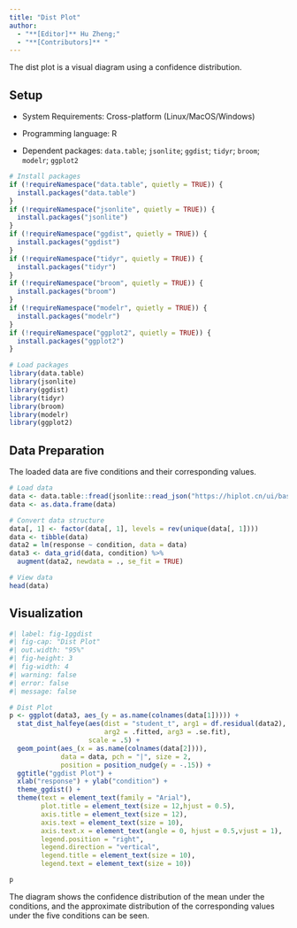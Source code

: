 ```yaml
---
title: "Dist Plot"
author:
  - "**[Editor]** Hu Zheng;"
  - "**[Contributors]** "
---
```


The dist plot is a visual diagram using a confidence distribution.

## Setup

-   System Requirements: Cross-platform (Linux/MacOS/Windows)

-   Programming language: R

-   Dependent packages: `data.table`; `jsonlite`; `ggdist`; `tidyr`; `broom`; `modelr`; `ggplot2`

```r
# Install packages
if (!requireNamespace("data.table", quietly = TRUE)) {
  install.packages("data.table")
}
if (!requireNamespace("jsonlite", quietly = TRUE)) {
  install.packages("jsonlite")
}
if (!requireNamespace("ggdist", quietly = TRUE)) {
  install.packages("ggdist")
}
if (!requireNamespace("tidyr", quietly = TRUE)) {
  install.packages("tidyr")
}
if (!requireNamespace("broom", quietly = TRUE)) {
  install.packages("broom")
}
if (!requireNamespace("modelr", quietly = TRUE)) {
  install.packages("modelr")
}
if (!requireNamespace("ggplot2", quietly = TRUE)) {
  install.packages("ggplot2")
}

# Load packages
library(data.table)
library(jsonlite)
library(ggdist)
library(tidyr)
library(broom)
library(modelr)
library(ggplot2)
```

## Data Preparation

The loaded data are five conditions and their corresponding values.

```r
# Load data
data <- data.table::fread(jsonlite::read_json("https://hiplot.cn/ui/basic/ggdist/data.json")$exampleData$textarea[[1]])
data <- as.data.frame(data)

# Convert data structure
data[, 1] <- factor(data[, 1], levels = rev(unique(data[, 1])))
data <- tibble(data)
data2 = lm(response ~ condition, data = data)
data3 <- data_grid(data, condition) %>%
  augment(data2, newdata = ., se_fit = TRUE)

# View data
head(data)
```

## Visualization

```r
#| label: fig-1ggdist
#| fig-cap: "Dist Plot"
#| out.width: "95%"
#| fig-height: 3
#| fig-width: 4
#| warning: false
#| error: false
#| message: false

# Dist Plot
p <- ggplot(data3, aes_(y = as.name(colnames(data[1])))) +
  stat_dist_halfeye(aes(dist = "student_t", arg1 = df.residual(data2),
                        arg2 = .fitted, arg3 = .se.fit),
                    scale = .5) +
  geom_point(aes_(x = as.name(colnames(data[2]))),
             data = data, pch = "|", size = 2,
             position = position_nudge(y = -.15)) +
  ggtitle("ggdist Plot") + 
  xlab("response") + ylab("condition") +
  theme_ggdist() +
  theme(text = element_text(family = "Arial"),
        plot.title = element_text(size = 12,hjust = 0.5),
        axis.title = element_text(size = 12),
        axis.text = element_text(size = 10),
        axis.text.x = element_text(angle = 0, hjust = 0.5,vjust = 1),
        legend.position = "right",
        legend.direction = "vertical",
        legend.title = element_text(size = 10),
        legend.text = element_text(size = 10))

p
```

The diagram shows the confidence distribution of the mean under the conditions, and the approximate distribution of the corresponding values under the five conditions can be seen.




